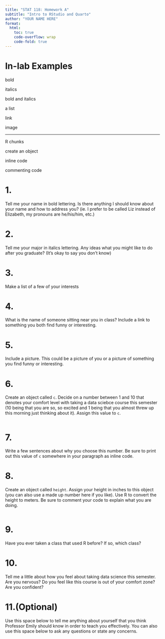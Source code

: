 ```yaml
---
title: "STAT 118: Homework A"
subtitle: "Intro to RStudio and Quarto"
author: "YOUR NAME HERE"
format:
  html:
    toc: true
    code-overflow: wrap
    code-fold: true
---
```


# In-lab Examples

bold

italics

bold and italics

a list

link

image

------------------------------------------------------------------------

R chunks

create an object

inline code

commenting code

# 1.
Tell me your name in bold lettering. Is there anything I should know about your name and how to address you? (ie. I prefer to be called Liz instead of Elizabeth, my pronouns are he/his/him, etc.)

# 2. 
Tell me your major in italics lettering. Any ideas what you might like to do after you graduate? (It's okay to say you don't know) 

# 3.
Make a list of a few of your interests

# 4.
What is the name of someone sitting near you in class? Include a link to something you both find funny or interesting.

# 5.
Include a picture. This could be a picture of you or a picture of something you find funny or interesting.

# 6.
Create an object called `c`. Decide on a number between 1 and 10 that denotes your comfort level with taking a data sciebce course this semester (10 being that you are so, so excited and 1 being that you almost threw up this morning just thinking about it). Assign this value to `c`.

```r

```

# 7.
Write a few sentences about why you choose this number. Be sure to print out this value of `c` somewhere in your paragraph as inline code.

# 8.
Create an object called `height`. Assign your height in inches to this object (you can also use a made up number here if you like). Use R to convert the height to meters. Be sure to comment your code to explain what you are doing.

```r

```

# 9.
Have you ever taken a class that used R before? If so, which class?

# 10.
Tell me a little about how you feel about taking data science this semester. Are you nervous? Do you feel like this course is out of your comfort zone? Are you confident?

# 11.(Optional)
Use this space below to tell me anything about yourself that you think Professor Emily should know in order to teach you effectively. You can also use this space below to ask any questions or state any concerns.
